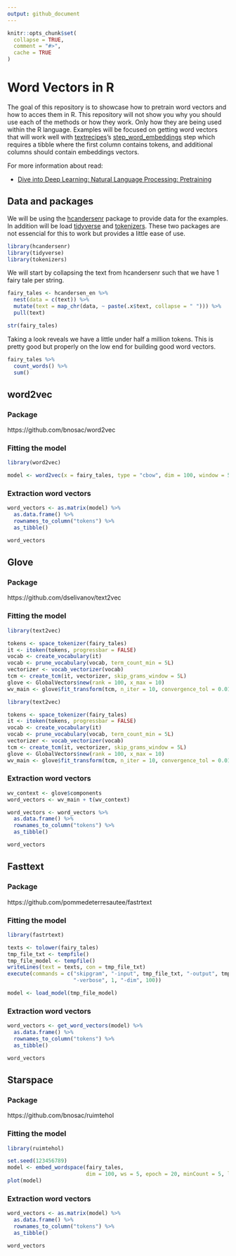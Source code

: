 ```yaml
---
output: github_document
---
```


<!-- README.md is generated from README.Rmd. Please edit that file -->

```r
knitr::opts_chunk$set(
  collapse = TRUE,
  comment = "#>",
  cache = TRUE
)
```

# Word Vectors in R

<!-- badges: start -->
<!-- badges: end -->

The goal of this repository is to showcase how to pretrain word vectors and how to acces them in R.
This repository will not show you why you should use each of the methods or how they work.
Only how they are being used within the R language.
Examples will be focused on getting word vectors that will work well with [textrecipes](https://textrecipes.tidymodels.org/)'s [step_word_embeddings](https://textrecipes.tidymodels.org/reference/step_word_embeddings.html) step which requires a tibble where the first column contains tokens, and additional columns should contain embeddings vectors.

For more information about read:

- [Dive into Deep Learning: Natural Language Processing: Pretraining](http://d2l.ai/chapter_natural-language-processing-pretraining/index.html)

## Data and packages

We will be using the [hcandersenr](https://github.com/EmilHvitfeldt/hcandersenr) package to provide data for the examples.
In addition will be load [tidyverse](https://www.tidyverse.org/) and [tokenizers](https://github.com/ropensci/tokenizers).
These two packages are not essencial for this to work but provides a little ease of use.

```r
library(hcandersenr)
library(tidyverse)
library(tokenizers)
```

We will start by collapsing the text from hcandersenr such that we have 1 fairy tale per string.

```r
fairy_tales <- hcandersen_en %>%
  nest(data = c(text)) %>%
  mutate(text = map_chr(data, ~ paste(.x$text, collapse = " "))) %>%
  pull(text)

str(fairy_tales)
```

Taking a look reveals we have a little under half a million tokens.
This is pretty good but properly on the low end for building good word vectors.

```r
fairy_tales %>% 
  count_words() %>% 
  sum()
```

## word2vec

### Package

https://github.com/bnosac/word2vec

### Fitting the model

```r
library(word2vec)

model <- word2vec(x = fairy_tales, type = "cbow", dim = 100, window = 5, iter = 20)
```

### Extraction word vectors

```r
word_vectors <- as.matrix(model) %>%
  as.data.frame() %>%
  rownames_to_column("tokens") %>%
  as_tibble()

word_vectors
```

## Glove

### Package

https://github.com/dselivanov/text2vec

### Fitting the model

```r
library(text2vec)

tokens <- space_tokenizer(fairy_tales)
it <- itoken(tokens, progressbar = FALSE)
vocab <- create_vocabulary(it)
vocab <- prune_vocabulary(vocab, term_count_min = 5L)
vectorizer <- vocab_vectorizer(vocab)
tcm <- create_tcm(it, vectorizer, skip_grams_window = 5L)
glove <- GlobalVectors$new(rank = 100, x_max = 10)
wv_main <- glove$fit_transform(tcm, n_iter = 10, convergence_tol = 0.01)
```

```r
library(text2vec)

tokens <- space_tokenizer(fairy_tales)
it <- itoken(tokens, progressbar = FALSE)
vocab <- create_vocabulary(it)
vocab <- prune_vocabulary(vocab, term_count_min = 5L)
vectorizer <- vocab_vectorizer(vocab)
tcm <- create_tcm(it, vectorizer, skip_grams_window = 5L)
glove <- GlobalVectors$new(rank = 100, x_max = 10)
wv_main <- glove$fit_transform(tcm, n_iter = 10, convergence_tol = 0.01)
```
### Extraction word vectors

```r
wv_context <- glove$components
word_vectors <- wv_main + t(wv_context)

word_vectors <- word_vectors %>%
  as.data.frame() %>%
  rownames_to_column("tokens") %>%
  as_tibble()

word_vectors
```

## Fasttext

### Package

https://github.com/pommedeterresautee/fastrtext

### Fitting the model

```r
library(fastrtext)

texts <- tolower(fairy_tales)
tmp_file_txt <- tempfile()
tmp_file_model <- tempfile()
writeLines(text = texts, con = tmp_file_txt)
execute(commands = c("skipgram", "-input", tmp_file_txt, "-output", tmp_file_model, 
                     "-verbose", 1, "-dim", 100))

model <- load_model(tmp_file_model)
```

### Extraction word vectors

```r
word_vectors <- get_word_vectors(model) %>%
  as.data.frame() %>%
  rownames_to_column("tokens") %>%
  as_tibble()

word_vectors
```

## Starspace

### Package

https://github.com/bnosac/ruimtehol

### Fitting the model

```r
library(ruimtehol)

set.seed(123456789)
model <- embed_wordspace(fairy_tales, 
                         dim = 100, ws = 5, epoch = 20, minCount = 5, lr = 0.05, negSearchLimit = 5, similarity = "cosine")
plot(model)
```

### Extraction word vectors

```r
word_vectors <- as.matrix(model) %>%
  as.data.frame() %>%
  rownames_to_column("tokens") %>%
  as_tibble()

word_vectors
```
